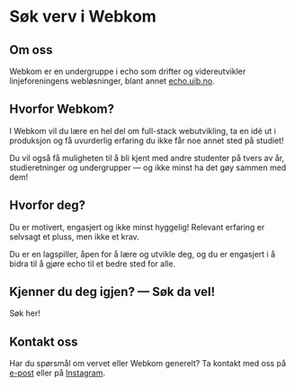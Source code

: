 

# Søk verv i Webkom

## Om oss

Webkom er en undergruppe i echo som drifter og videreutvikler linjeforeningens webløsninger, blant annet [echo.uib.no](https://echo.uib.no/).

## Hvorfor Webkom?

I Webkom vil du lære en hel del om full-stack webutvikling, ta en idé ut i produksjon og få uvurderlig erfaring du ikke får noe annet sted på studiet!

Du vil også få muligheten til å bli kjent med andre studenter på tvers av år, studieretninger og undergrupper — og ikke minst ha det gøy sammen med dem!

## Hvorfor deg?

Du er motivert, engasjert og ikke minst hyggelig! Relevant erfaring er selvsagt et pluss, men ikke et krav.

Du er en lagspiller, åpen for å lære og utvikle deg, og du er engasjert i å bidra til å gjøre echo til et bedre sted for alle.

## Kjenner du deg igjen? — Søk da vel!

<FancyLink href="/sok/webkom" className="my-4">
  Søk her!
</FancyLink>

## Kontakt oss

Har du spørsmål om vervet eller Webkom generelt? Ta kontakt med oss på [e-post](mailto:webkom-styret@echo.uib.no) eller på [Instagram](https://instagram.com/echo_webkom).
